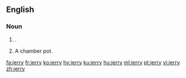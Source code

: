 {{also|Jerry}}
==English==

===Noun===
{{en-noun|jerries}}

# {{alternative capitalization of|Jerry|lang=en|nodot=1}} {{gloss|derogatory: German}}.
# {{context|British|slang|lang=en}} A chamber pot.

[[fa:jerry]]
[[fr:jerry]]
[[ko:jerry]]
[[hy:jerry]]
[[ku:jerry]]
[[hu:jerry]]
[[ml:jerry]]
[[pt:jerry]]
[[vi:jerry]]
[[zh:jerry]]
